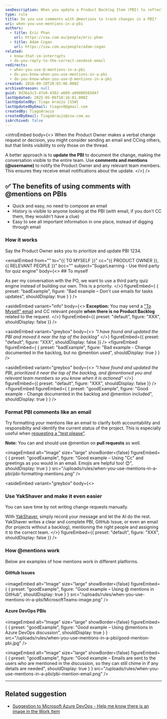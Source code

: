```yaml
---
seoDescription: When you update a Product Backlog Item (PBI) to reflect a change verbally requested by the Product Owner, use the discussions feature and mention the user using "@username" instead of sending an email. This keeps track of the conversation and allows everyone involved to stay updated.
type: rule
title: Do you use comments with @mentions to track changes in a PBI?
uri: when-you-use-mentions-in-a-pbi
authors:
  - title: Eric Phan
    url: https://ssw.com.au/people/eric-phan
  - title: Adam Cogan
    url: https://ssw.com.au/people/adam-cogan
related:
  - know-that-im-interrupts
  - do-you-reply-to-the-correct-zendesk-email
redirects:
  - when-you-use-@-mentions-in-a-pbi
  - do-you-know-when-you-use-mentions-in-a-pbi
  - do-you-know-when-you-use-@-mentions-in-a-pbi
created: 2016-09-20T20:03:06.000Z
archivedreason: null
guid: 8d36a3c3-47e0-4302-a609-a09080565847
lastUpdated: 2025-05-06T10:16:01.000Z
lastUpdatedBy: Tiago Araújo [SSW]
lastUpdatedByEmail: tiagov8@gmail.com
createdBy: TiagoAraujo
createdByEmail: TiagoAraujo@ssw.com.au
isArchived: false
---
```


<introEmbed
  body={<>
When the Product Owner makes a verbal change request or decision, you might consider sending an email and CCing others, but that limits visibility to only those on the thread.

A better approach is to **update the PBI** to document the change, making the conversation visible to the entire team. Use **comments and mentions (@username)** to notify the Product Owner and any relevant team members. This ensures they receive email notifications about the update.
  </>}
/>
## ✅ The benefits of using comments with @mentions on PBIs

* Quick and easy, no need to compose an email
* History is visible to anyone looking at the PBI (with email, if you don't CC them, they wouldn't have a clue)
* Easy to see all important information in one place, instead of digging through email

### How it works

Say the Product Owner asks you to prioritize and update PBI 1234.

<emailEmbed
  from=""
  to="&#123;&#123; TO MYSELF &#125;&#125;"
  cc="&#123;&#123; PRODUCT OWNER &#125;&#125;, &#123;&#123; RELEVANT PEOPLE &#125;&#125;"
  bcc=""
  subject="SugarLearning - Use third party for quiz engine"
  body={<>
    ## To myself

As per my conversation with the PO, we want to use a third party quiz engine instead of building our own. This is a priority.
  </>}
  figureEmbed={ {
    preset: "badExample",
    figure: "Bad example – Don't use emails for tasks updates",
    shouldDisplay: true
  } }
/>

<asideEmbed
  variant="info"
  body={<>
    **Exception:** You may send a ["To Myself" email](/send-to-myself-emails) and CC relevant people **when there is no Product Backlog** related to the request.
  </>}
  figureEmbed={{
    preset: "default",
    figure: "XXX",
    shouldDisplay: false
  }}
/>

<asideEmbed
  variant="greybox"
  body={<>
    _"I have found and updated the PBI and moved it near the top of the backlog"_
  </>}
  figureEmbed={{
    preset: "default",
    figure: "XXX",
    shouldDisplay: false
  }}
/>
<figureEmbed figureEmbed={ {
  preset: "badExample",
  figure: "Bad example - Change documented in the backlog, but no @mention used",
  shouldDisplay: true
} } />


<asideEmbed
  variant="greybox"
  body={<>
    _"I have found and updated the PBI, prioritized it near the top of the backlog, and @mentioned you and relevant team members so you know when it is actioned"_
  </>}
  figureEmbed={{
    preset: "default",
    figure: "XXX",
    shouldDisplay: false
  }}
/>
<figureEmbed figureEmbed={ {
  preset: "goodExample",
  figure: "Good example - Change documented in the backlog and @mention included",
  shouldDisplay: true
} } />


### Format PBI comments like an email

Try formatting your mentions like an email to clarify both accountability and responsiblity and identify the current status of the project. This is especially useful when [requesting a "test please"](/request-a-test-please).

**Note:** You can and should use @mention on **pull requests** as well.

<imageEmbed
  alt="Image"
  size="large"
  showBorder={false}
  figureEmbed={ {
    preset: "goodExample",
    figure: "Good example – Using \"Cc\" and greetings as you would in an email. Emojis are helpful too! 😊",
    shouldDisplay: true
  } }
  src="/uploads/rules/when-you-use-mentions-in-a-pbi/pbi-formatting-mentions.png"
/>

<asideEmbed
  variant="greybox"
  body={<>
    
### Use YakShaver and make it even easier

You can save time by not writing change requests manually.

With [YakShaver](https://yakshaver.ai), simply record your message and let the AI do the rest. YakShaver writes a clear and complete PBI, GitHub Issue, or even an email (for projects without a backlog), mentioning the right people and assigning it to the correct team.
  </>}
  figureEmbed={{
    preset: "default",
    figure: "XXX",
    shouldDisplay: false
  }}
/>

### How @mentions work

Below are examples of how mentions work in different platforms.

#### GitHub Issues

<imageEmbed
  alt="Image"
  size="large"
  showBorder={false}
  figureEmbed={ {
    preset: "goodExample",
    figure: "Good example – Using @ mentions in GitHub",
    shouldDisplay: true
  } }
  src="/uploads/rules/when-you-use-mentions-in-a-pbi/MicrosoftTeams-image.png"
/>

#### Azure DevOps PBIs

<imageEmbed
  alt="Image"
  size="large"
  showBorder={false}
  figureEmbed={ {
    preset: "goodExample",
    figure: "Good example – Using @mentions in Azure DevOps discussion",
    shouldDisplay: true
  } }
  src="/uploads/rules/when-you-use-mentions-in-a-pbi/good-mention-pbi.jpg"
/>

<imageEmbed
  alt="Image"
  size="large"
  showBorder={false}
  figureEmbed={ {
    preset: "goodExample",
    figure: "Good example – Emails are sent to the users who are mentioned in the discussion, so they can still chime in if any details are needed",
    shouldDisplay: true
  } }
  src="/uploads/rules/when-you-use-mentions-in-a-pbi/pbi-mention-email.png"
/>

---

## Related suggestion

* [Suggestion to Microsoft Azure DevOps - Help me know there is an image in the Work Item](https://bettersoftwaresuggestions.com/microsoft/azure-devops/help-me-know-there-is-an-image-in-the-work-item/)
